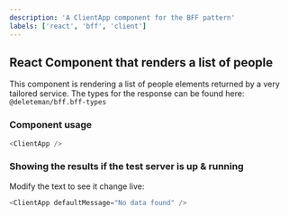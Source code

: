 ```yaml
---
description: 'A ClientApp component for the BFF pattern'
labels: ['react', 'bff', 'client']
---
```



## React Component that renders a list of people

This component is rendering a list of people elements returned by a very tailored service. 
The types for the response can be found here: `@deleteman/bff.bff-types`

### Component usage
```js
<ClientApp />
```

### Showing the results if the test server is up & running

Modify the text to see it change live:
```js live
<ClientApp defaultMessage="No data found" />
```
